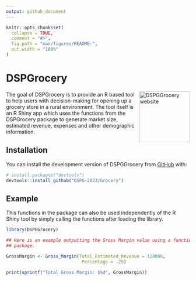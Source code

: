 ```yaml
---
output: github_document
---
```


<!-- README.md is generated from README.Rmd. Please edit that file -->

```r
knitr::opts_chunk$set(
  collapse = TRUE,
  comment = "#>",
  fig.path = "man/figures/README-",
  out.width = "100%"
)
```

# DSPGrocery

<!-- badges: start -->
 <a href="https://dspg-2023.github.io/Grocery/"><img src="man/figures/logo.png" align="right" height="139" alt="DSPGGrocery website" /></a>
 
<!-- badges: end -->

The goal of DSPGrocery is to provide an R based tool to help users with decision-making
for opening up a grocery store in a rural environment. The tool itself is an R Shiny app
which uses the functions from the DSPGrocery package to generate market size, 
estimated revenue, expenses and other demographic information.

## Installation

You can install the development version of DSPGGrocery from [GitHub](https://github.com/) with:

``` r
# install.packages("devtools")
devtools::install_github("DSPG-2023/Grocery")
```

## Example

This functions in the package can also be used independently of the R Shiny tool by simply
calling the functions after loading the library.

```r
library(DSPGGrocery)

## Here is an example outputting the Gross Margin value using a function from the
## package.

GrossMargin <- Gross_Margin(Total_Estimated_Revenue = 120000,
                             Percentage = .25)

print(sprintf("Total Gross Margin: $%d", GrossMargin))
```

